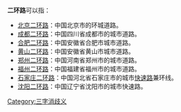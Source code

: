 '''二环路'''可以指：
*[[北京二环路|北京二环路]]：中国北京市的环城道路。
*[[成都二环路|成都二环路]]：中国四川省成都市的城市道路。
*[[合肥二环路|合肥二环路]]：中国安徽省合肥市城市道路。
*[[黄山二环路|黄山二环路]]：中国安徽省黄山市城市道路。
*[[郑州二环路|郑州二环路]]：中国河南省郑州市的城市道路。
*[[福州二环路|福州二环路]]：中国福建省福州市的城市道路。
*[[石家庄二环路|石家庄二环路]]：中国河北省石家庄市的城市[[快速路|快速路]]兼环线。
*[[沈阳二环路|沈阳二环路]]：中国辽宁省沈阳市的城市快速路。
{{消歧义}}

[[Category:三字消歧义|Category:三字消歧义]]